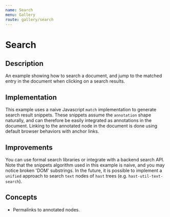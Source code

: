 ```yaml
---
name: Search
menu: Gallery
route: gallery/search
---
```



# Search

## Description
An example showing how to search a document, and jump to the matched entry in the document when clicking on a search results.

## Implementation
This example uses a naive Javascript `match` implementation to generate search result snippets.  These snippets assume the `annotation` shape naturally, and can therefore be easily integrated as annotations in the document.  Linking to the annotated node in the document is done using default browser behaviors with anchor links.

## Improvements
You can use formal search libraries or integrate with a backend search API.  Note that the snippets algorithm used in this example is naive, and you may notice broken 'DOM' substrings.  In the future, it is possible to implement a `unified` approach to search `text` nodes of `hast` trees (e.g. `hast-util-text-search`).

## Concepts
- Permalinks to annotated nodes.

<ExampleSearch />
